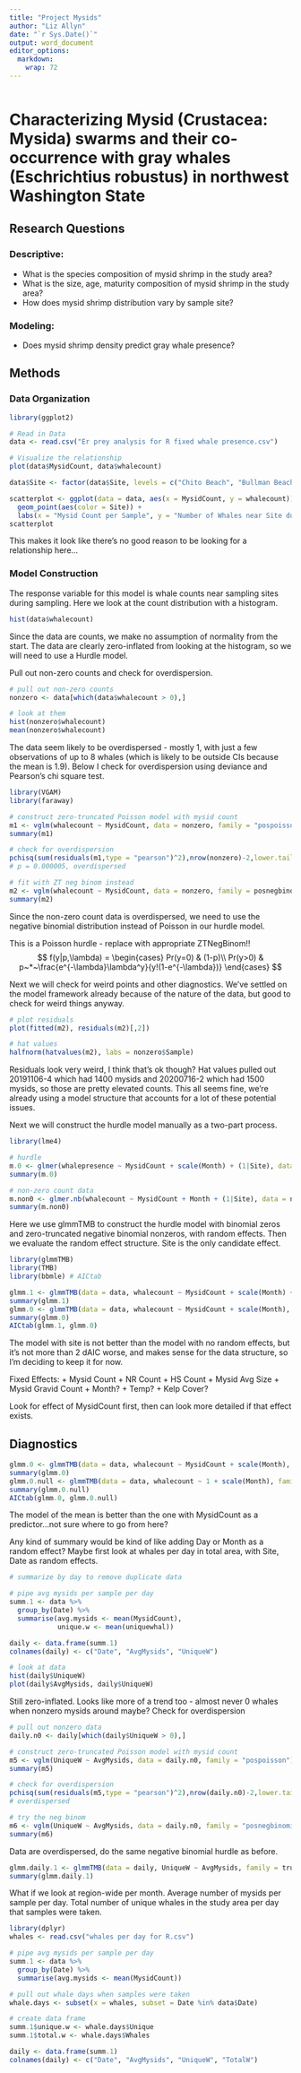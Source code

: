 ```yaml
---
title: "Project Mysids"
author: "Liz Allyn"
date: "`r Sys.Date()`"
output: word_document
editor_options: 
  markdown: 
    wrap: 72
---
```


```r
```

# Characterizing Mysid (Crustacea: Mysida) swarms and their co-occurrence with gray whales (Eschrichtius robustus) in northwest Washington State

## Research Questions

### Descriptive:

-   What is the species composition of mysid shrimp in the study area?
-   What is the size, age, maturity composition of mysid shrimp in the
    study area?
-   How does mysid shrimp distribution vary by sample site?

### Modeling:

-   Does mysid shrimp density predict gray whale presence?

## Methods

### Data Organization

```r
library(ggplot2)

# Read in Data
data <- read.csv("Er prey analysis for R fixed whale presence.csv")

# Visualize the relationship
plot(data$MysidCount, data$whalecount)

data$Site <- factor(data$Site, levels = c("Chito Beach", "Bullman Beach", "Seal and Sail", "Sail River", "First Beach", "Koitlah", "Slant Rock", "Skagway Rocks", "Anderson Rocks", "Portage Head", "Duk Point", "North Bodelteh", "South Bodelteh", "Ozette Island"))

scatterplot <- ggplot(data = data, aes(x = MysidCount, y = whalecount)) + 
  geom_point(aes(color = Site)) + 
  labs(x = "Mysid Count per Sample", y = "Number of Whales near Site during Sample")
scatterplot
```

This makes it look like there's no good reason to be looking for a relationship here...

### Model Construction

The response variable for this model is whale counts near sampling sites during sampling. Here we look at the count distribution with a histogram.

```r
hist(data$whalecount)
```

Since the data are counts, we make no assumption of normality from the start. The data are clearly zero-inflated from looking at the histogram, so we will need to use a Hurdle model.

Pull out non-zero counts and check for overdispersion.

```r
# pull out non-zero counts
nonzero <- data[which(data$whalecount > 0),]

# look at them
hist(nonzero$whalecount)
mean(nonzero$whalecount)
```

The data seem likely to be overdispersed - mostly 1, with just a few observations of up to 8 whales (which is likely to be outside CIs because the mean is 1.9). Below I check for overdispersion using deviance and Pearson's chi square test.

```r
library(VGAM)
library(faraway)

# construct zero-truncated Poisson model with mysid count
m1 <- vglm(whalecount ~ MysidCount, data = nonzero, family = "pospoisson")
summary(m1)

# check for overdispersion
pchisq(sum(residuals(m1,type = "pearson")^2),nrow(nonzero)-2,lower.tail = FALSE)
# p = 0.000005, overdispersed

# fit with ZT neg binom instead
m2 <- vglm(whalecount ~ MysidCount, data = nonzero, family = posnegbinomial)
summary(m2)
```

Since the non-zero count data is overdispersed, we need to use the negative binomial distribution instead of Poisson in our hurdle model.

This is a Poisson hurdle - replace with appropriate ZTNegBinom!!
$$
f(y|p,\lambda) = 
\begin{cases}
   Pr(y=0) & (1-p)\\
   Pr(y>0) & p~*~\frac{e^{-\lambda}\lambda^y}{y!(1-e^{-\lambda})}
\end{cases}
$$

Next we will check for weird points and other diagnostics. We've settled on the model framework already because of the nature of the data, but good to check for weird things anyway.

```r
# plot residuals
plot(fitted(m2), residuals(m2)[,2])

# hat values
halfnorm(hatvalues(m2), labs = nonzero$Sample)
```
Residuals look very weird, I think that's ok though?
Hat values pulled out 20191106-4 which had 1400 mysids and 20200716-2 which had 1500 mysids, so those are pretty elevated counts.
This all seems fine, we're already using a model structure that accounts for a lot of these potential issues. 

Next we will construct the hurdle model manually as a two-part process.

```r
library(lme4)

# hurdle
m.0 <- glmer(whalepresence ~ MysidCount + scale(Month) + (1|Site), data = data, family = binomial)
summary(m.0)

# non-zero count data
m.non0 <- glmer.nb(whalecount ~ MysidCount + Month + (1|Site), data = nonzero)
summary(m.non0)
```

Here we use glmmTMB to construct the hurdle model with binomial zeros and zero-truncated negative binomial nonzeros, with random effects. Then we evaluate the random effect structure. Site is the only candidate effect. 

```r
library(glmmTMB)
library(TMB)
library(bbmle) # AICtab

glmm.1 <- glmmTMB(data = data, whalecount ~ MysidCount + scale(Month) + (1|Site), family = truncated_nbinom1, ziformula = ~.)
summary(glmm.1)
glmm.0 <- glmmTMB(data = data, whalecount ~ MysidCount + scale(Month), family = truncated_nbinom1, ziformula = ~.)
summary(glmm.0)
AICtab(glmm.1, glmm.0)
```

The model with site is not better than the model with no random effects, but it's not more than 2 dAIC worse, and makes sense for the data structure, so I'm deciding to keep it for now.



Fixed Effects: 
+ Mysid Count 
+ NR Count
+ HS Count
+ Mysid Avg Size 
+ Mysid Gravid Count
+ Month?
+ Temp?
+ Kelp Cover?

Look for effect of MysidCount first, then can look more detailed if that effect exists. 

## Diagnostics

```r
glmm.0 <- glmmTMB(data = data, whalecount ~ MysidCount + scale(Month), family = truncated_nbinom1, ziformula = ~.)
summary(glmm.0)
glmm.0.null <- glmmTMB(data = data, whalecount ~ 1 + scale(Month), family = truncated_nbinom1, ziformula = ~.)
summary(glmm.0.null)
AICtab(glmm.0, glmm.0.null)
```
The model of the mean is better than the one with MysidCount as a predictor...not sure where to go from here?

Any kind of summary would be kind of like adding Day or Month as a random effect? Maybe first look at whales per day in total area, with Site, Date as random effects.

```r
# summarize by day to remove duplicate data

# pipe avg mysids per sample per day
summ.1 <- data %>%
  group_by(Date) %>%
  summarise(avg.mysids <- mean(MysidCount),
            unique.w <- mean(uniquewhal))

daily <- data.frame(summ.1)
colnames(daily) <- c("Date", "AvgMysids", "UniqueW")

# look at data
hist(daily$UniqueW)
plot(daily$AvgMysids, daily$UniqueW)
```
Still zero-inflated. Looks like more of a trend too - almost never 0 whales when nonzero mysids around maybe?
Check for overdispersion

```r
# pull out nonzero data
daily.n0 <- daily[which(daily$UniqueW > 0),]

# construct zero-truncated Poisson model with mysid count
m5 <- vglm(UniqueW ~ AvgMysids, data = daily.n0, family = "pospoisson")
summary(m5)

# check for overdispersion
pchisq(sum(residuals(m5,type = "pearson")^2),nrow(daily.n0)-2,lower.tail = FALSE)
# overdispersed

# try the neg binom
m6 <- vglm(UniqueW ~ AvgMysids, data = daily.n0, family = "posnegbinomial")
summary(m6)
```

Data are overdispersed, do the same negative binomial hurdle as before.

```r
glmm.daily.1 <- glmmTMB(data = daily, UniqueW ~ AvgMysids, family = truncated_nbinom1, ziformula = ~.)
summary(glmm.daily.1)
```


What if we look at region-wide per month. Average number of mysids per sample per day. Total number of unique whales in the study area per day that samples were taken. 

```r
library(dplyr)
whales <- read.csv("whales per day for R.csv")

# pipe avg mysids per sample per day
summ.1 <- data %>%
  group_by(Date) %>%
  summarise(avg.mysids <- mean(MysidCount))

# pull out whale days when samples were taken
whale.days <- subset(x = whales, subset = Date %in% data$Date)

# create data frame
summ.1$unique.w <- whale.days$Unique
summ.1$total.w <- whale.days$Whales

daily <- data.frame(summ.1)
colnames(daily) <- c("Date", "AvgMysids", "UniqueW", "TotalW")
```


